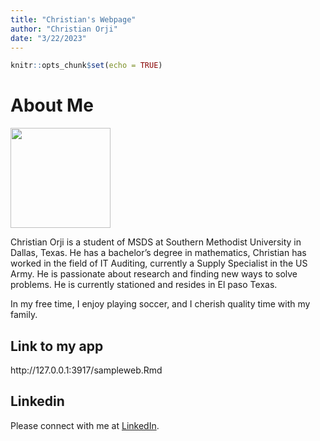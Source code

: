 ```yaml
---
title: "Christian's Webpage"
author: "Christian Orji"
date: "3/22/2023"
---
```


```r
knitr::opts_chunk$set(echo = TRUE)
```

# About Me

![](images/my_picture-01.jpeg){width="160"}

Christian Orji is a student of MSDS at Southern Methodist University in Dallas, Texas. He has a bachelor's degree in mathematics, Christian has worked in the field of IT Auditing, currently a Supply Specialist in the US Army. He is passionate about research and finding new ways to solve problems. He is currently stationed and resides in El paso Texas.

In my free time, I enjoy playing soccer, and I cherish quality time with my family.


## Link to my app
http://127.0.0.1:3917/sampleweb.Rmd

## Linkedin

Please connect with me at [LinkedIn](https://www.linkedin.com/in/christian-orji-cisa-06bb031a4/).
